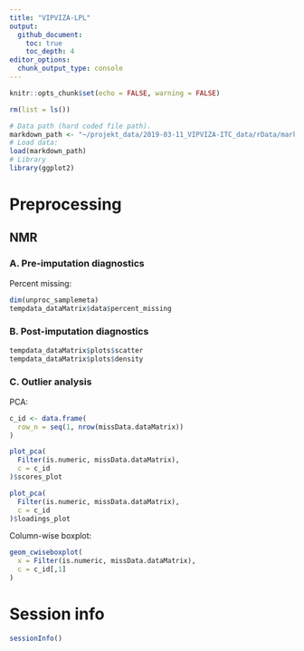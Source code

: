 ```yaml
---
title: "VIPVIZA-LPL"
output:
  github_document:
    toc: true
    toc_depth: 4
editor_options: 
  chunk_output_type: console
---
```


```r
knitr::opts_chunk$set(echo = FALSE, warning = FALSE)
```

```r
rm(list = ls())
```

```r
# Data path (hard coded file path).
markdown_path <- "~/projekt_data/2019-03-11_VIPVIZA-ITC_data/rData/markdown.RData"
# Load data:
load(markdown_path)
# Library
library(ggplot2)
```

# Preprocessing
## NMR
### A. Pre-imputation diagnostics

Percent missing:

```r
dim(unproc_samplemeta)
tempdata_dataMatrix$data$percent_missing
```

### B. Post-imputation diagnostics

```r
tempdata_dataMatrix$plots$scatter
tempdata_dataMatrix$plots$density
```

### C. Outlier analysis

PCA:

```r
c_id <- data.frame(
  row_n = seq(1, nrow(missData.dataMatrix))
)

plot_pca(
  Filter(is.numeric, missData.dataMatrix),
  c = c_id
)$scores_plot

plot_pca(
  Filter(is.numeric, missData.dataMatrix),
  c = c_id
)$loadings_plot
```


Column-wise boxplot:

```r
geom_cwiseboxplot(
  x = Filter(is.numeric, missData.dataMatrix),
  c = c_id[,1]
)
```

# Session info
```r
sessionInfo()
```